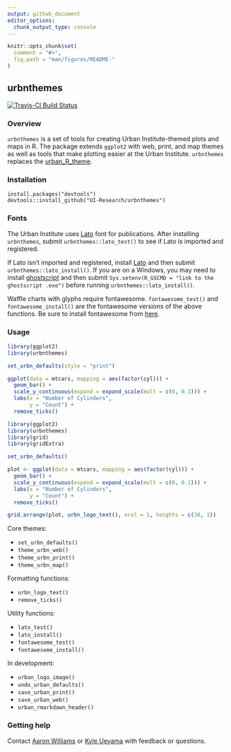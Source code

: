 ```yaml
---
output: github_document
editor_options: 
  chunk_output_type: console
---
```


<!-- README.md is generated from README.Rmd. Please edit that file -->

```r
knitr::opts_chunk$set(
  comment = "#>",
  fig.path = "man/figures/README-"
)
```

## urbnthemes

[![Travis-CI Build Status](https://travis-ci.org/UI-Research/urbnthemes.svg?branch=master)](https://travis-ci.org/UI-Research/urbnthemes)

### Overview

`urbnthemes` is a set of tools for creating Urban Institute-themed plots and maps in R. The package extends `ggplot2` with web, print, and map themes as well as tools that make plotting easier at the Urban Institute. `urbnthemes` replaces the [urban_R_theme](https://github.com/UrbanInstitute/urban_R_theme).

### Installation

```
install.packages("devtools")
devtools::install_github("UI-Research/urbnthemes")
```

### Fonts

The Urban Institute uses [Lato](https://fonts.google.com/specimen/Lato) font for publications. After installing `urbnthemes`, submit `urbnthemes::lato_test()` to see if Lato is imported and registered. 

If Lato isn't imported and registered, install [Lato](https://fonts.google.com/specimen/Lato) and then submit `urbnthemes::lato_install()`. If you are on a Windows, you may need to install [ghostscript](https://www.ghostscript.com/download.html) and then submit `Sys.setenv(R_GSCMD = "link to the ghostscript .exe")` before running `urbnthemes::lato_install()`.

Waffle charts with glyphs require fontawesome. `fontawesome_test()` and `fontawesome_install()` are the fontawesome versions of the above functions. Be sure to install fontawesome from [here](https://github.com/hrbrmstr/waffle/tree/master/inst/fonts).

### Usage

```r
library(ggplot2)
library(urbnthemes)

set_urbn_defaults(style = "print")

ggplot(data = mtcars, mapping = aes(factor(cyl))) +
  geom_bar() + 
  scale_y_continuous(expand = expand_scale(mult = c(0, 0.1))) +
  labs(x = "Number of Cylinders",
       y = "Count") +
  remove_ticks()
```

```r
library(ggplot2)
library(urbnthemes)
library(grid)
library(gridExtra)

set_urbn_defaults()

plot <- ggplot(data = mtcars, mapping = aes(factor(cyl))) +
  geom_bar() + 
  scale_y_continuous(expand = expand_scale(mult = c(0, 0.1))) +
  labs(x = "Number of Cylinders",
       y = "Count") +
  remove_ticks()

grid.arrange(plot, urbn_logo_text(), ncol = 1, heights = c(30, 1))

```

Core themes:

* `set_urbn_defaults()`
* `theme_urbn_web()`
* `theme_urbn_print()`
* `theme_urbn_map()`

Formatting functions:

* `urbn_logo_text()`
* `remove_ticks()`

Utility functions:

* `lato_test()`
* `lato_install()`
* `fontawesome_test()`
* `fontawesome_install()`

In development:

* `urban_logo_image()`
* `undo_urban_defaults()`
* `save_urban_print()`
* `save_urban_web()`
* `urban_rmarkdown_header()`

### Getting help

Contact [Aaron Williams](awilliams@urban.org) or [Kyle Ueyama](kueyama@urban.org) with feedback or questions. 
